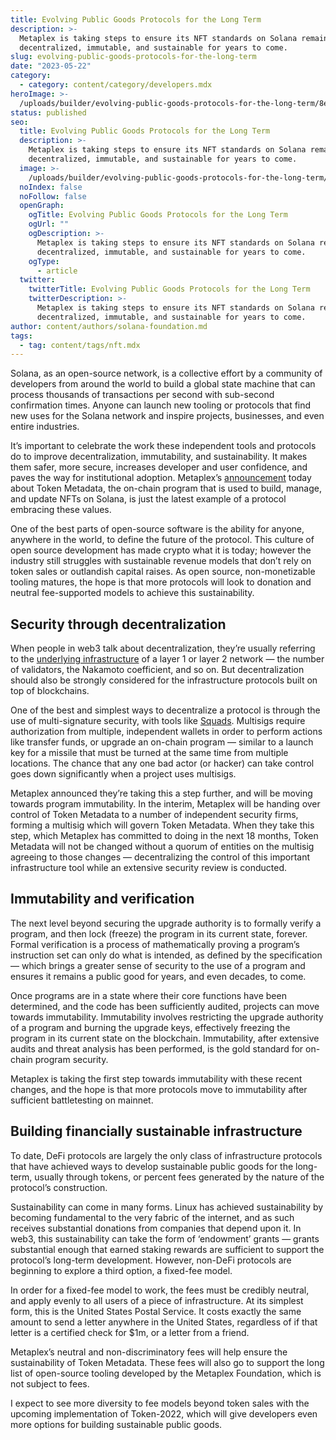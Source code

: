```yaml
---
title: Evolving Public Goods Protocols for the Long Term
description: >-
  Metaplex is taking steps to ensure its NFT standards on Solana remain
  decentralized, immutable, and sustainable for years to come.
slug: evolving-public-goods-protocols-for-the-long-term
date: "2023-05-22"
category:
  - category: content/category/developers.mdx
heroImage: >-
  /uploads/builder/evolving-public-goods-protocols-for-the-long-term/8ea267d469854fcfbb9bdcb54db91164.png
status: published
seo:
  title: Evolving Public Goods Protocols for the Long Term
  description: >-
    Metaplex is taking steps to ensure its NFT standards on Solana remain
    decentralized, immutable, and sustainable for years to come.
  image: >-
    /uploads/builder/evolving-public-goods-protocols-for-the-long-term/8ea267d469854fcfbb9bdcb54db91164.png
  noIndex: false
  noFollow: false
  openGraph:
    ogTitle: Evolving Public Goods Protocols for the Long Term
    ogUrl: ""
    ogDescription: >-
      Metaplex is taking steps to ensure its NFT standards on Solana remain
      decentralized, immutable, and sustainable for years to come.
    ogType:
      - article
  twitter:
    twitterTitle: Evolving Public Goods Protocols for the Long Term
    twitterDescription: >-
      Metaplex is taking steps to ensure its NFT standards on Solana remain
      decentralized, immutable, and sustainable for years to come.
author: content/authors/solana-foundation.md
tags:
  - tag: content/tags/nft.mdx
---
```


Solana, as an open-source network, is a collective effort by a community of developers from around the world to build a global state machine that can process thousands of transactions per second with sub-second confirmation times. Anyone can launch new tooling or protocols that find new uses for the Solana network and inspire projects, businesses, and even entire industries.

It’s important to celebrate the work these independent tools and protocols do to improve decentralization, immutability, and sustainability. It makes them safer, more secure, increases developer and user confidence, and paves the way for institutional adoption. Metaplex’s [announcement](https://www.metaplex.com/posts/token-metadata-immutability?ref=solana.ghost.io) today about Token Metadata, the on-chain program that is used to build, manage, and update NFTs on Solana, is just the latest example of a protocol embracing these values.

One of the best parts of open-source software is the ability for anyone, anywhere in the world, to define the future of the protocol. This culture of open source development has made crypto what it is today; however the industry still struggles with sustainable revenue models that don’t rely on token sales or outlandish capital raises. As open source, non-monetizable tooling matures, the hope is that more protocols will look to donation and neutral fee-supported models to achieve this sustainability.

## **Security through decentralization**

When people in web3 talk about decentralization, they’re usually referring to the [underlying infrastructure](https://solana.com/news/validator-health-report-march-2023?ref=solana.ghost.io) of a layer 1 or layer 2 network — the number of validators, the Nakamoto coefficient, and so on. But decentralization should also be strongly considered for the infrastructure protocols built on top of blockchains.

One of the best and simplest ways to decentralize a protocol is through the use of multi-signature security, with tools like [Squads](https://squads.so/?ref=solana.ghost.io). Multisigs require authorization from multiple, independent wallets in order to perform actions like transfer funds, or upgrade an on-chain program — similar to a launch key for a missile that must be turned at the same time from multiple locations. The chance that any one bad actor (or hacker) can take control goes down significantly when a project uses multisigs.

Metaplex announced they’re taking this a step further, and will be moving towards program immutability. In the interim, Metaplex will be handing over control of Token Metadata to a number of independent security firms, forming a multisig which will govern Token Metadata. When they take this step, which Metaplex has committed to doing in the next 18 months, Token Metadata will not be changed without a quorum of entities on the multisig agreeing to those changes — decentralizing the control of this important infrastructure tool while an extensive security review is conducted.

## **Immutability and verification**

The next level beyond securing the upgrade authority is to formally verify a program, and then lock (freeze) the program in its current state, forever. Formal verification is a process of mathematically proving a program’s instruction set can only do what is intended, as defined by the specification — which brings a greater sense of security to the use of a program and ensures it remains a public good for years, and even decades, to come.

Once programs are in a state where their core functions have been determined, and the code has been sufficiently audited, projects can move towards immutability. Immutability involves restricting the upgrade authority of a program and burning the upgrade keys, effectively freezing the program in its current state on the blockchain. Immutability, after extensive audits and threat analysis has been performed, is the gold standard for on-chain program security.

Metaplex is taking the first step towards immutability with these recent changes, and the hope is that more protocols move to immutability after sufficient battletesting on mainnet.

## **Building financially sustainable infrastructure**

To date, DeFi protocols are largely the only class of infrastructure protocols that have achieved ways to develop sustainable public goods for the long-term, usually through tokens, or percent fees generated by the nature of the protocol’s construction.

Sustainability can come in many forms. Linux has achieved sustainability by becoming fundamental to the very fabric of the internet, and as such receives substantial donations from companies that depend upon it. In web3, this sustainability can take the form of ‘endowment’ grants — grants substantial enough that earned staking rewards are sufficient to support the protocol’s long-term development. However, non-DeFi protocols are beginning to explore a third option, a fixed-fee model.

In order for a fixed-fee model to work, the fees must be credibly neutral, and apply evenly to all users of a piece of infrastructure. At its simplest form, this is the United States Postal Service. It costs exactly the same amount to send a letter anywhere in the United States, regardless of if that letter is a certified check for $1m, or a letter from a friend.

Metaplex’s neutral and non-discriminatory fees will help ensure the sustainability of Token Metadata. These fees will also go to support the long list of open-source tooling developed by the Metaplex Foundation, which is not subject to fees.

I expect to see more diversity to fee models beyond token sales with the upcoming implementation of Token-2022, which will give developers even more options for building sustainable public goods.

